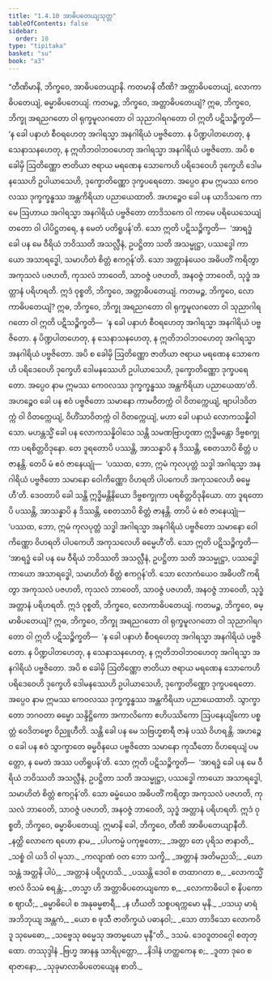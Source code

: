```yaml
---
title: "1.4.10 အာဓိပတေယျသုတ္တ"
tableOfContents: false
sidebar:
  order: 10
type: "tipitaka"
basket: "su"
book: "a3"
---
```



<DynamicBreadcrumb />

<Division number="40" book="a3" e="ch" v="15" p="146">

<Paragraph number="262" book="a3">
“တီဏိမာနိ, ဘိက္ခဝေ, အာဓိပတေယျာနိ. ကတမာနိ တီဏိ? အတ္တာဓိပတေယျံ, လောကာဓိပတေယျံ, ဓမ္မာဓိပတေယျံ. ကတမဉ္စ, ဘိက္ခဝေ, အတ္တာဓိပတေယျံ? ဣဓ, ဘိက္ခဝေ, ဘိက္ခု အရညဂတော ဝါ ရုက္ခမူလဂတော ဝါ သုညာဂါရဂတော ဝါ ဣတိ ပဋိသဉ္စိက္ခတိ—  ‘န ခေါ ပနာဟံ စီဝရဟေတု အဂါရသ္မာ အနဂါရိယံ ပဗ္ဗဇိတော. န ပိဏ္ဍပါတဟေတု, န သေနာသနဟေတု, န ဣတိဘဝါဘဝဟေတု အဂါရသ္မာ အနဂါရိယံ ပဗ္ဗဇိတော. အပိ စ ခေါမှိ ဩတိဏ္ဏော ဇာတိယာ ဇရာယ မရဏေန သောကေဟိ ပရိဒေဝေဟိ ဒုက္ခေဟိ ဒေါမနဿေဟိ ဥပါယာသေဟိ, ဒုက္ခောတိဏ္ဏော ဒုက္ခပရေတော. အပ္ပေဝ နာမ ဣမဿ ကေဝလဿ ဒုက္ခက္ခန္ဓဿ အန္တကိရိယာ ပညာယေထာတိ. အဟဉ္စေဝ ခေါ ပန ယာဒိသကေ ကာမေ ဩဟာယ အဂါရသ္မာ အနဂါရိယံ ပဗ္ဗဇိတော တာဒိသကေ ဝါ ကာမေ ပရိယေသေယျံ တတော ဝါ ပါပိဋ္ဌတရေ, န မေတံ ပတိရူပန်’တိ. သော ဣတိ ပဋိသဉ္စိက္ခတိ—  ‘အာရဒ္ဓံ ခေါ ပန မေ ဝီရိယံ ဘဝိဿတိ အသလ္လီနံ, ဥပဋ္ဌိတာ သတိ အသမ္မုဋ္ဌာ, ပဿဒ္ဓေါ ကာယော အသာရဒ္ဓေါ, သမာဟိတံ စိတ္တံ ဧကဂ္ဂန်’တိ. သော အတ္တာနံယေဝ အဓိပတိံ ကရိတွာ အကုသလံ ပဇဟတိ, ကုသလံ ဘာဝေတိ, သာဝဇ္ဇံ ပဇဟတိ, အနဝဇ္ဇံ ဘာဝေတိ, သုဒ္ဓံ အတ္တာနံ ပရိဟရတိ. ဣဒံ ဝုစ္စတိ, ဘိက္ခဝေ, အတ္တာဓိပတေယျံ.
</Paragraph>

<Paragraph number="263" book="a3">
ကတမဉ္စ, ဘိက္ခဝေ, လောကာဓိပတေယျံ? ဣဓ, ဘိက္ခဝေ, ဘိက္ခု အရညဂတော ဝါ ရုက္ခမူလဂတော ဝါ သုညာဂါရဂတော ဝါ ဣတိ ပဋိသဉ္စိက္ခတိ—  ‘န ခေါ ပနာဟံ စီဝရဟေတု အဂါရသ္မာ အနဂါရိယံ ပဗ္ဗဇိတော. န ပိဏ္ဍပါတဟေတု, န သေနာသနဟေတု, န ဣတိဘဝါဘဝဟေတု အဂါရသ္မာ အနဂါရိယံ ပဗ္ဗဇိတော. အပိ စ ခေါမှိ ဩတိဏ္ဏော ဇာတိယာ ဇရာယ မရဏေန သောကေဟိ ပရိဒေဝေဟိ ဒုက္ခေဟိ ဒေါမနဿေဟိ ဥပါယာသေဟိ, ဒုက္ခောတိဏ္ဏော ဒုက္ခပရေတော. အပ္ပေဝ နာမ ဣမဿ ကေဝလဿ ဒုက္ခက္ခန္ဓဿ အန္တကိရိယာ ပညာယေထာ’တိ. အဟဉ္စေဝ ခေါ ပန ဧဝံ ပဗ္ဗဇိတော သမာနော ကာမဝိတက္ကံ ဝါ ဝိတက္ကေယျံ, ဗျာပါဒဝိတက္ကံ ဝါ ဝိတက္ကေယျံ, ဝိဟိံသာဝိတက္ကံ ဝါ ဝိတက္ကေယျံ, မဟာ ခေါ ပနာယံ လောကသန္နိဝါသော. မဟန္တသ္မိံ ခေါ ပန လောကသန္နိဝါသေ သန္တိ သမဏဗြာဟ္မဏာ ဣဒ္ဓိမန္တော ဒိဗ္ဗစက္ခုကာ ပရစိတ္တဝိဒုနော. တေ ဒူရတောပိ ပဿန္တိ, အာသန္နာပိ န ဒိဿန္တိ, စေတသာပိ စိတ္တံ ပဇာနန္တိ. တေပိ မံ ဧဝံ ဇာနေယျုံ—  ‘ပဿထ, ဘော, ဣမံ ကုလပုတ္တံ သဒ္ဓါ အဂါရသ္မာ အနဂါရိယံ ပဗ္ဗဇိတော သမာနော ဝေါကိဏ္ဏော ဝိဟရတိ ပါပကေဟိ အကုသလေဟိ ဓမ္မေဟီ’တိ. ဒေဝတာပိ ခေါ သန္တိ ဣဒ္ဓိမန္တိနိယော ဒိဗ္ဗစက္ခုကာ ပရစိတ္တဝိဒုနိယော. တာ ဒူရတောပိ ပဿန္တိ, အာသန္နာပိ န ဒိဿန္တိ, စေတသာပိ စိတ္တံ ဇာနန္တိ. တာပိ မံ ဧဝံ ဇာနေယျုံ—  ‘ပဿထ, ဘော, ဣမံ ကုလပုတ္တံ သဒ္ဓါ အဂါရသ္မာ အနဂါရိယံ ပဗ္ဗဇိတော သမာနော ဝေါကိဏ္ဏော ဝိဟရတိ ပါပကေဟိ အကုသလေဟိ ဓမ္မေဟီ’တိ. သော ဣတိ ပဋိသဉ္စိက္ခတိ—  ‘အာရဒ္ဓံ ခေါ ပန မေ ဝီရိယံ ဘဝိဿတိ အသလ္လီနံ, ဥပဋ္ဌိတာ သတိ အသမ္မုဋ္ဌာ, ပဿဒ္ဓေါ ကာယော အသာရဒ္ဓေါ, သမာဟိတံ စိတ္တံ ဧကဂ္ဂန်’တိ. သော လောကံယေဝ အဓိပတိံ ကရိတွာ အကုသလံ ပဇဟတိ, ကုသလံ ဘာဝေတိ, သာဝဇ္ဇံ ပဇဟတိ, အနဝဇ္ဇံ ဘာဝေတိ, သုဒ္ဓံ အတ္တာနံ ပရိဟရတိ. ဣဒံ ဝုစ္စတိ, ဘိက္ခဝေ, လောကာဓိပတေယျံ.
</Paragraph>

<Paragraph number="264" book="a3">
ကတမဉ္စ, ဘိက္ခဝေ, ဓမ္မာဓိပတေယျံ? ဣဓ, ဘိက္ခဝေ, ဘိက္ခု အရညဂတော ဝါ ရုက္ခမူလဂတော ဝါ သုညာဂါရဂတော ဝါ ဣတိ ပဋိသဉ္စိက္ခတိ—  ‘န ခေါ ပနာဟံ စီဝရဟေတု အဂါရသ္မာ အနဂါရိယံ ပဗ္ဗဇိတော. န ပိဏ္ဍပါတဟေတု, န သေနာသနဟေတု, န ဣတိဘဝါဘဝဟေတု အဂါရသ္မာ အနဂါရိယံ ပဗ္ဗဇိတော. အပိ စ ခေါမှိ ဩတိဏ္ဏော ဇာတိယာ ဇရာယ မရဏေန သောကေဟိ ပရိဒေဝေဟိ ဒုက္ခေဟိ ဒေါမနဿေဟိ ဥပါယာသေဟိ, ဒုက္ခောတိဏ္ဏော ဒုက္ခပရေတော. အပ္ပေဝ နာမ ဣမဿ ကေဝလဿ ဒုက္ခက္ခန္ဓဿ အန္တကိရိယာ ပညာယေထာတိ. သွာက္ခာတော ဘဂဝတာ ဓမ္မော သန္ဒိဋ္ဌိကော အကာလိကော ဧဟိပဿိကော ဩပနေယျိကော ပစ္စတ္တံ ဝေဒိတဗ္ဗော ဝိညူဟီတိ. သန္တိ ခေါ ပန မေ သဗြဟ္မစာရီ ဇာနံ ပဿံ ဝိဟရန္တိ. အဟဉ္စေဝ ခေါ ပန ဧဝံ သွာက္ခာတေ ဓမ္မဝိနယေ ပဗ္ဗဇိတော သမာနော ကုသီတော ဝိဟရေယျံ ပမတ္တော, န မေတံ အဿ ပတိရူပန်’တိ. သော ဣတိ ပဋိသဉ္စိက္ခတိ—  ‘အာရဒ္ဓံ ခေါ ပန မေ ဝီရိယံ ဘဝိဿတိ အသလ္လီနံ, ဥပဋ္ဌိတာ သတိ အသမ္မုဋ္ဌာ, ပဿဒ္ဓေါ ကာယော အသာရဒ္ဓေါ, သမာဟိတံ စိတ္တံ ဧကဂ္ဂန်’တိ. သော ဓမ္မံယေဝ အဓိပတိံ ကရိတွာ အကုသလံ ပဇဟတိ, ကုသလံ ဘာဝေတိ, သာဝဇ္ဇံ ပဇဟတိ, အနဝဇ္ဇံ ဘာဝေတိ, သုဒ္ဓံ အတ္တာနံ ပရိဟရတိ. ဣဒံ ဝုစ္စတိ, ဘိက္ခဝေ, ဓမ္မာဓိပတေယျံ. ဣမာနိ ခေါ, ဘိက္ခဝေ, တီဏိ အာဓိပတေယျာနီတိ.
</Paragraph>

<Paragraph number="265" type="verses" book="a3">
_နတ္ထိ လောကေ ရဟော နာမ,_  
_ပါပကမ္မံ ပကုဗ္ဗတော;_  
_အတ္တာ တေ ပုရိသ ဇာနာတိ,_  
_သစ္စံ ဝါ ယဒိ ဝါ မုသာ._  

</Paragraph>

<Paragraph number="266" type="verses" book="a3">
_ကလျာဏံ ဝတ ဘော သက္ခိ,_  
_အတ္တာနံ အတိမညသိ;_  
_ယော သန္တံ အတ္တနိ ပါပံ,_  
_အတ္တာနံ ပရိဂူဟသိ._  

</Paragraph>

<Paragraph number="267" type="verses" book="a3">
_ပဿန္တိ ဒေဝါ စ တထာဂတာ စ,_  
_လောကသ္မိံ ဗာလံ ဝိသမံ စရန္တံ;_  
_တသ္မာ ဟိ အတ္တာဓိပတေယျကော စ,_  
_လောကာဓိပေါ စ နိပကော စ ဈာယီ;_  
_ဓမ္မာဓိပေါ စ အနုဓမ္မစာရီ,_  
_န ဟီယတိ သစ္စပရက္ကမော မုနိ._  

</Paragraph>

<Paragraph number="268" type="verses" book="a3">
_ပသယှ မာရံ အဘိဘုယျ အန္တကံ,_  
_ယော စ ဖုသီ ဇာတိက္ခယံ ပဓာနဝါ;_  
_သော တာဒိသော လောကဝိဒူ သုမေဓော,_  
_သဗ္ဗေသု ဓမ္မေသု အတမ္မယော မုနီ”တိ._  


</Paragraph>
</Division>

<Paragraph number="269" type="center" book="a3">
ဒသမံ.



</Paragraph>

<Paragraph number="270" type="center" book="a3">
ဒေဝဒူတဝဂ္ဂေါ စတုတ္ထော.



</Paragraph>

<Paragraph number="271" type="center" book="a3">
တဿုဒ္ဒါနံ


</Paragraph>

<Paragraph number="272" type="verses" book="a3">
_ဗြဟ္မ အာနန္ဒ သာရိပုတ္တော,_  
_နိဒါနံ ဟတ္ထကေန စ;_  
_ဒူတာ ဒုဝေ စ ရာဇာနော,_  
_သုခုမာလာဓိပတေယျေန စာတိ._
</Paragraph>